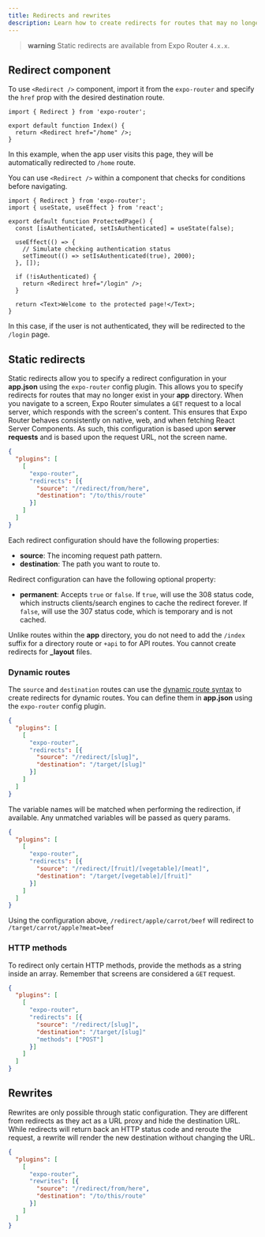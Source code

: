 ```yaml
---
title: Redirects and rewrites
description: Learn how to create redirects for routes that may no longer exist.
---
```


> **warning** Static redirects are available from Expo Router `4.x.x`.

## Redirect component

To use `<Redirect />` component, import it from the `expo-router` and specify the `href` prop with the desired destination route.

```tsx
import { Redirect } from 'expo-router';

export default function Index() {
  return <Redirect href="/home" />;
}
```

In this example, when the app user visits this page, they will be automatically redirected to `/home` route.

You can use `<Redirect />` within a component that checks for conditions before navigating.

```tsx
import { Redirect } from 'expo-router';
import { useState, useEffect } from 'react';

export default function ProtectedPage() {
  const [isAuthenticated, setIsAuthenticated] = useState(false);

  useEffect(() => {
    // Simulate checking authentication status
    setTimeout(() => setIsAuthenticated(true), 2000);
  }, []);

  if (!isAuthenticated) {
    return <Redirect href="/login" />;
  }

  return <Text>Welcome to the protected page!</Text>;
}
```

In this case, if the user is not authenticated, they will be redirected to the `/login` page.

## Static redirects

Static redirects allow you to specify a redirect configuration in your **app.json** using the `expo-router` config plugin. This allows you to specify redirects for routes that may no longer exist in your **app** directory. When you navigate to a screen, Expo Router simulates a `GET` request to a local server, which responds with the screen's content. This ensures that Expo Router behaves consistently on native, web, and when fetching React Server Components. As such, this configuration is based upon **server requests** and is based upon the request URL, not the screen name.

```json app.json
{
  "plugins": [
    [
      "expo-router",
      "redirects": [{
        "source": "/redirect/from/here",
        "destination": "/to/this/route"
      }]
    ]
  ]
}
```

Each redirect configuration should have the following properties:

- **source**: The incoming request path pattern.
- **destination**: The path you want to route to.

Redirect configuration can have the following optional property:

- **permanent**: Accepts `true` or `false`. If `true`, will use the 308 status code, which instructs clients/search engines to cache the redirect forever. If `false`, will use the 307 status code, which is temporary and is not cached.

Unlike routes within the **app** directory, you do not need to add the `/index` suffix for a directory route or `+api` to for API routes. You cannot create redirects for **\_layout** files.

### Dynamic routes

The `source` and `destination` routes can use the [dynamic route syntax](/develop/dynamic-routes/) to create redirects for dynamic routes. You can define them in **app.json** using the `expo-router` config plugin.

```json app.json
{
  "plugins": [
    [
      "expo-router",
      "redirects": [{
        "source": "/redirect/[slug]",
        "destination": "/target/[slug]"
      }]
    ]
  ]
}
```

The variable names will be matched when performing the redirection, if available. Any unmatched variables will be passed as query params.

```json app.json
{
  "plugins": [
    [
      "expo-router",
      "redirects": [{
        "source": "/redirect/[fruit]/[vegetable]/[meat]",
        "destination": "/target/[vegetable]/[fruit]"
      }]
    ]
  ]
}
```

Using the configuration above, `/redirect/apple/carrot/beef` will redirect to `/target/carrot/apple?meat=beef`

### HTTP methods

To redirect only certain HTTP methods, provide the methods as a string inside an array. Remember that screens are considered a `GET` request.

```json app.json
{
  "plugins": [
    [
      "expo-router",
      "redirects": [{
        "source": "/redirect/[slug]",
        "destination": "/target/[slug]"
        "methods": ["POST"]
      }]
    ]
  ]
}
```

## Rewrites

Rewrites are only possible through static configuration. They are different from redirects as they act as a URL proxy and hide the destination URL. While redirects will return back an HTTP status code and reroute the request, a rewrite will render the new destination without changing the URL.

```json app.json
{
  "plugins": [
    [
      "expo-router",
      "rewrites": [{
        "source": "/redirect/from/here",
        "destination": "/to/this/route"
      }]
    ]
  ]
}
```
